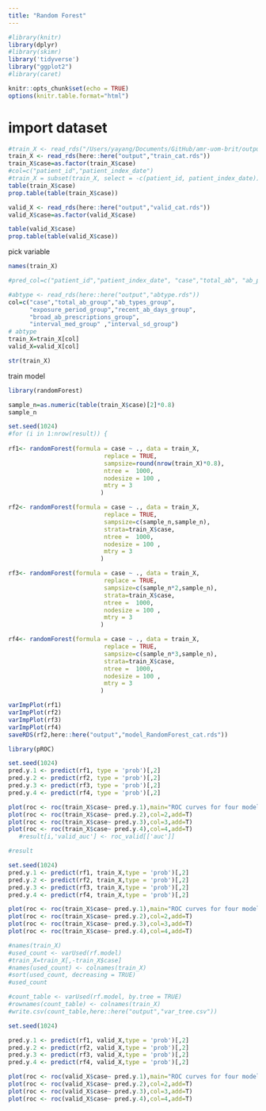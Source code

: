 ```yaml
---
title: "Random Forest"
---
```


```r
#library(knitr)
library(dplyr)
#library(skimr)
library('tidyverse')
library("ggplot2")
#library(caret)

knitr::opts_chunk$set(echo = TRUE)
options(knitr.table.format="html")

```

# import dataset
```r

#train_X <- read_rds("/Users/yayang/Documents/GitHub/amr-uom-brit/output/train_X.rds")
train_X <- read_rds(here::here("output","train_cat.rds"))
train_X$case=as.factor(train_X$case)
#col=c("patient_id","patient_index_date")
#train_X = subset(train_X, select = -c(patient_id, patient_index_date))
table(train_X$case)
prop.table(table(train_X$case))

valid_X <- read_rds(here::here("output","valid_cat.rds"))
valid_X$case=as.factor(valid_X$case)

table(valid_X$case)
prop.table(table(valid_X$case))

```


pick variable
```r
names(train_X)

#pred_col=c("patient_id","patient_index_date", "case","total_ab", "ab_prescriptions","ab_types","prescribe_times","exposure_period","recent_ab_days", "broad_prop" ,"broad_ab_prescriptions","interval_mean","interval_sd","interval_CV","length_mean", "length_sd", "length_CV","prescribe_time_0","prescribe_time_1","prescribe_time_2","prescribe_time_3",col,"AB_1_type","AB_6wk_type" ,"interval_med" ,"length_med" ,"ab_6w_binary" , "AB_6wk")

#abtype <- read_rds(here::here("output","abtype.rds"))
col=c("case","total_ab_group","ab_types_group",
      "exposure_period_group","recent_ab_days_group",
      "broad_ab_prescriptions_group",
      "interval_med_group" ,"interval_sd_group")
# abtype
train_X=train_X[col]
valid_X=valid_X[col]

str(train_X)
```


train model
```r
library(randomForest)

sample_n=as.numeric(table(train_X$case)[2]*0.8)
sample_n

set.seed(1024)
#for (i in 1:nrow(result)) {
  
rf1<- randomForest(formula = case ~ ., data = train_X, 
                           replace = TRUE,
                           sampsize=round(nrow(train_X)*0.8),
                           ntree =  1000,
                           nodesize = 100 ,
                           mtry = 3
                          )

rf2<- randomForest(formula = case ~ ., data = train_X, 
                           replace = TRUE,
                           sampsize=c(sample_n,sample_n),
                           strata=train_X$case,
                           ntree =  1000,
                           nodesize = 100 ,
                           mtry = 3
                          )

rf3<- randomForest(formula = case ~ ., data = train_X, 
                           replace = TRUE,
                           sampsize=c(sample_n*2,sample_n),
                           strata=train_X$case,
                           ntree =  1000,
                           nodesize = 100 ,
                           mtry = 3
                          )

rf4<- randomForest(formula = case ~ ., data = train_X, 
                           replace = TRUE,
                           sampsize=c(sample_n*3,sample_n),
                           strata=train_X$case,
                           ntree =  1000,
                           nodesize = 100 ,
                           mtry = 3
                          )
```

```r
varImpPlot(rf1)
varImpPlot(rf2)
varImpPlot(rf3)
varImpPlot(rf4)
saveRDS(rf2,here::here("output","model_RandomForest_cat.rds"))
```


```r
library(pROC)

set.seed(1024)
pred.y.1 <- predict(rf1, type = 'prob')[,2]
pred.y.2 <- predict(rf2, type = 'prob')[,2]
pred.y.3 <- predict(rf3, type = 'prob')[,2]
pred.y.4 <- predict(rf4, type = 'prob')[,2]

plot(roc <- roc(train_X$case~ pred.y.1),main="ROC curves for four models predicting case")
plot(roc <- roc(train_X$case~ pred.y.2),col=2,add=T)
plot(roc <- roc(train_X$case~ pred.y.3),col=3,add=T)
plot(roc <- roc(train_X$case~ pred.y.4),col=4,add=T)
   #result[i,'valid_auc'] <- roc_valid[['auc']]

#result
```

```r
set.seed(1024)
pred.y.1 <- predict(rf1, train_X,type = 'prob')[,2]
pred.y.2 <- predict(rf2, train_X,type = 'prob')[,2]
pred.y.3 <- predict(rf3, train_X,type = 'prob')[,2]
pred.y.4 <- predict(rf4, train_X,type = 'prob')[,2]

plot(roc <- roc(train_X$case~ pred.y.1),main="ROC curves for four models predicting case")
plot(roc <- roc(train_X$case~ pred.y.2),col=2,add=T)
plot(roc <- roc(train_X$case~ pred.y.3),col=3,add=T)
plot(roc <- roc(train_X$case~ pred.y.4),col=4,add=T)
```


```r
#names(train_X)
#used_count <- varUsed(rf.model)
#train_X=train_X[,-train_X$case]
#names(used_count) <- colnames(train_X)
#sort(used_count, decreasing = TRUE)
#used_count
```


```r
#count_table <- varUsed(rf.model, by.tree = TRUE)
#rownames(count_table) <- colnames(train_X)
#write.csv(count_table,here::here("output","var_tree.csv"))

```



```r
set.seed(1024)

pred.y.1 <- predict(rf1, valid_X,type = 'prob')[,2]
pred.y.2 <- predict(rf2, valid_X,type = 'prob')[,2]
pred.y.3 <- predict(rf3, valid_X,type = 'prob')[,2]
pred.y.4 <- predict(rf4, valid_X,type = 'prob')[,2]

plot(roc <- roc(valid_X$case~ pred.y.1),main="ROC curves for four models predicting case")
plot(roc <- roc(valid_X$case~ pred.y.2),col=2,add=T)
plot(roc <- roc(valid_X$case~ pred.y.3),col=3,add=T)
plot(roc <- roc(valid_X$case~ pred.y.4),col=4,add=T)
```


